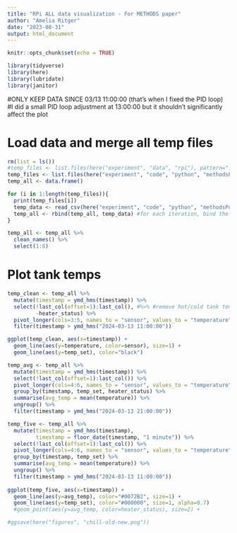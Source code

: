 ```yaml
---
title: "RPi ALL data visualization - For METHODS paper"
author: "Amelia Ritger"
date: "2023-08-31"
output: html_document
---
```


```r
knitr::opts_chunk$set(echo = TRUE)

library(tidyverse)
library(here)
library(lubridate)
library(janitor)
```

#ONLY KEEP DATA SINCE 03/13 11:00:00 (that's when I fixed the PID loop)
#I did a small PID loop adjustment at 13:00:00 but it shouldn't significantly affect the plot

# Load data and merge all temp files
```r
rm(list = ls())
#temp_files <- list.files(here("experiment", "data", "rpi"), pattern=".*csv")
temp_files <- list.files(here("experiment", "code", "python", "methodsPub", "external"), pattern=".*csv")
temp_all <- data.frame()

for (i in 1:length(temp_files)){
  print(temp_files[i])
  temp_data <- read_csv(here("experiment", "code", "python", "methodsPub", "external", temp_files[i])) #each file will be read in, specify which columns you need read in to avoid any error
  temp_all <- rbind(temp_all, temp_data) #for each iteration, bind the new data to the building dataset
}

temp_all <- temp_all %>%
  clean_names() %>%
  select(1:8)
```

# Plot tank temps
```r
temp_clean <- temp_all %>%
  mutate(timestamp = ymd_hms(timestamp)) %>%
  select(!last_col(offset=1):last_col(), #%>% #remove hot/cold tank temps
         -heater_status) %>%
  pivot_longer(cols=3:5, names_to = "sensor", values_to = "temperature") %>%
  filter(timestamp > ymd_hms("2024-03-13 11:00:00"))

ggplot(temp_clean, aes(x=timestamp)) +
  geom_line(aes(y=temperature, color=sensor), size=1) +
  geom_line(aes(y=temp_set), color="black")
```


```r
temp_avg <- temp_all %>%
  mutate(timestamp = ymd_hms(timestamp)) %>%
  select(!last_col(offset=1):last_col()) %>%
  pivot_longer(cols=4:6, names_to = "sensor", values_to = "temperature") %>%
  group_by(timestamp, temp_set, heater_status) %>%
  summarise(avg_temp = mean(temperature)) %>%
  ungroup() %>%
  filter(timestamp > ymd_hms("2024-03-13 21:00:00"))

temp_five <- temp_all %>%
  mutate(timestamp = ymd_hms(timestamp),
         timestamp = floor_date(timestamp, "1 minute")) %>%
  select(!last_col(offset=1):last_col()) %>%
  pivot_longer(cols=4:6, names_to = "sensor", values_to = "temperature") %>%
  group_by(timestamp, temp_set) %>%
  summarise(avg_temp = mean(temperature)) %>%
  ungroup() %>%
  filter(timestamp > ymd_hms("2024-03-13 11:00:00"))
  
ggplot(temp_five, aes(x=timestamp)) +
  geom_line(aes(y=avg_temp), color="#0072B2", size=1) +
  geom_line(aes(y=temp_set), color="#000000", size=1, alpha=0.7)
  #geom_point(aes(y=avg_temp, color=heater_status), size=2) +

#ggsave(here("figures", "chill-old-new.png"))
```